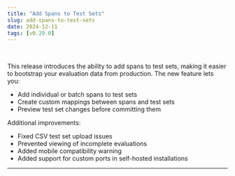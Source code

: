 ```yaml
---
title: "Add Spans to Test Sets"
slug: add-spans-to-test-sets
date: 2024-12-11
tags: [v0.29.0]
---
```







<Stream controls src="109f3b8d36333d108a50239bc4cd35f0" height="400px" />
<br />

This release introduces the ability to add spans to test sets, making it easier to bootstrap your evaluation data from production. The new feature lets you:


- Add individual or batch spans to test sets
- Create custom mappings between spans and test sets
- Preview test set changes before committing them

Additional improvements:

- Fixed CSV test set upload issues
- Prevented viewing of incomplete evaluations
- Added mobile compatibility warning
- Added support for custom ports in self-hosted installations

---
